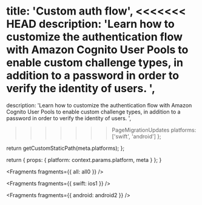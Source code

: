 
  title: 'Custom auth flow',
<<<<<<< HEAD
  description: 'Learn how to customize the authentication flow with Amazon Cognito User Pools to enable custom challenge types, in addition to a password in order to verify the identity of users. ',
=======
  description:
    'Learn how to customize the authentication flow with Amazon Cognito User Pools to enable custom challenge types, in addition to a password in order to verify the identity of users. ',
>>>>>>> PageMigrationUpdates
  platforms: ['swift', 'android']
};

  return getCustomStaticPath(meta.platforms);
};

  return {
    props: {
      platform: context.params.platform,
      meta
    }
  };
}


<Fragments fragments={{ all: all0 }} />


<Fragments fragments={{ swift: ios1 }} />


<Fragments fragments={{ android: android2 }} />
